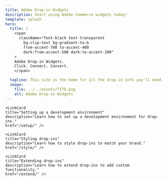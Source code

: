 ```yaml
---
title: Adobe Drop-in Widgets
description: Start using Adobe Commerce widgets today!
template: splash
hero:
  title: |
    <span
      className="font-black text-transparent
        bg-clip-text bg-gradient-to-b
        from-accent-700 to-accent-400
        dark:from-accent-500 dark:to-accent-200"
    >
    Adobe Drop-in Widgets.
    Click. Connect. Convert.
    </span>

  tagline: This site is the home for all the drop-in info you'll need. We'll be adding more content as we go, so check back often!
  image:
    file: ../../assets/TITD.png
    alt: Adobe Drop-in Widgets
---
```



<CardGrid>
    <LinkCard
    title="Understanding drop-ins"
    description="Learn about the different types of drop-ins and how they work."
    href="/understand/" />

    <LinkCard
    title="Setting up a development environment"
    description="Learn how to set up a development environment for drop-ins."
    href="/setup/" />

    <LinkCard
    title="Styling drop-ins"
    description="Learn how to style drop-ins to match your brand."
    href="/style/" />

    <LinkCard
    title="Extending drop-ins"
    description="Learn how to extend drop-ins to add custom functionality."
    href="/extend/" />

</CardGrid>
